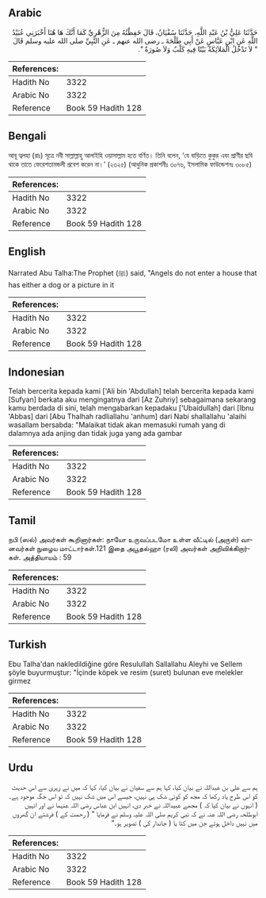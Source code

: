 ## Arabic


<div dir="rtl" lang="ar" style={{fontSize:'larger',backgroundColor:'#f8f9fa',padding:20}}>
حَدَّثَنَا عَلِيُّ بْنُ عَبْدِ اللَّهِ، حَدَّثَنَا سُفْيَانُ، قَالَ حَفِظْتُهُ مِنَ الزُّهْرِيِّ كَمَا أَنَّكَ هَا هُنَا أَخْبَرَنِي عُبَيْدُ اللَّهِ عَنِ ابْنِ عَبَّاسٍ عَنْ أَبِي طَلْحَةَ ـ رضى الله عنهم ـ عَنِ النَّبِيِّ صلى الله عليه وسلم قَالَ ‏ "‏ لاَ تَدْخُلُ الْمَلاَئِكَةُ بَيْتًا فِيهِ كَلْبٌ وَلاَ صُورَةٌ ‏"‏‏.‏
</div>
<div style={{backgroundColor:'#f8f9fa',padding:20, marginBottom: 10}}><table> <thead> <tr> <th>References:</th> <th></th> </tr> </thead> <tbody><tr><td>Hadith No</td><td>3322</td></tr><tr><td>Arabic No</td><td>3322</td></tr><tr><td>Reference</td><td>Book 59 Hadith 128</td></tr></tbody></table></div>

## Bengali


<div dir="ltr" lang="bn" style={{fontSize:'larger',backgroundColor:'#f8f9fa',padding:20}}>
আবূ ত্বলহা (রাঃ) সূত্রে নবী সাল্লাল্লাহু আলাইহি ওয়াসাল্লাম হতে বর্ণিত। তিনি বলেন, ‘যে বাড়িতে কুকুর এবং প্রাণীর ছবি থাকে তাতে ফেরেশতামন্ডলী প্রবেশ করেন না।’ (২৩২৫) (আধুনিক প্রকাশনীঃ ৩০৭৬, ইসলামিক ফাউন্ডেশনঃ ৩০৮৫)
</div>
<div style={{backgroundColor:'#f8f9fa',padding:20, marginBottom: 10}}><table> <thead> <tr> <th>References:</th> <th></th> </tr> </thead> <tbody><tr><td>Hadith No</td><td>3322</td></tr><tr><td>Arabic No</td><td>3322</td></tr><tr><td>Reference</td><td>Book 59 Hadith 128</td></tr></tbody></table></div>

## English


<div dir="ltr" lang="en" style={{fontSize:'larger',backgroundColor:'#f8f9fa',padding:20}}>
Narrated Abu Talha:The Prophet (ﷺ) said, "Angels do not enter a house that has either a dog or a picture in it
</div>
<div style={{backgroundColor:'#f8f9fa',padding:20, marginBottom: 10}}><table> <thead> <tr> <th>References:</th> <th></th> </tr> </thead> <tbody><tr><td>Hadith No</td><td>3322</td></tr><tr><td>Arabic No</td><td>3322</td></tr><tr><td>Reference</td><td>Book 59 Hadith 128</td></tr></tbody></table></div>

## Indonesian


<div dir="ltr" lang="id" style={{fontSize:'larger',backgroundColor:'#f8f9fa',padding:20}}>
Telah bercerita kepada kami ['Ali bin 'Abdullah] telah bercerita kepada kami [Sufyan] berkata aku mengingatnya dari [Az Zuhriy] sebagaimana sekarang kamu berdada di sini, telah mengabarkan kepadaku ['Ubaidullah] dari [Ibnu 'Abbas] dari [Abu Thalhah radliallahu 'anhum] dari Nabi shallallahu 'alaihi wasallam bersabda: "Malaikat tidak akan memasuki rumah yang di dalamnya ada anjing dan tidak juga yang ada gambar
</div>
<div style={{backgroundColor:'#f8f9fa',padding:20, marginBottom: 10}}><table> <thead> <tr> <th>References:</th> <th></th> </tr> </thead> <tbody><tr><td>Hadith No</td><td>3322</td></tr><tr><td>Arabic No</td><td>3322</td></tr><tr><td>Reference</td><td>Book 59 Hadith 128</td></tr></tbody></table></div>

## Tamil


<div dir="ltr" lang="ta" style={{fontSize:'larger',backgroundColor:'#f8f9fa',padding:20}}>
நபி (ஸல்) அவர்கள் கூறினார்கள்: நாயோ உருவப்படமோ உள்ள வீட்டில் (அருள்) வானவர்கள் நுழைய மாட்டார்கள்.121 இதை அபூதல்ஹா (ரலி) அவர்கள் அறிவிக்கிறார்கள். அத்தியாயம் : 59
</div>
<div style={{backgroundColor:'#f8f9fa',padding:20, marginBottom: 10}}><table> <thead> <tr> <th>References:</th> <th></th> </tr> </thead> <tbody><tr><td>Hadith No</td><td>3322</td></tr><tr><td>Arabic No</td><td>3322</td></tr><tr><td>Reference</td><td>Book 59 Hadith 128</td></tr></tbody></table></div>

## Turkish


<div dir="ltr" lang="tr" style={{fontSize:'larger',backgroundColor:'#f8f9fa',padding:20}}>
Ebu Talha'dan nakledildiğine göre Resulullah Sallallahu Aleyhi ve Sellem şöyle buyurmuştur: "İçinde köpek ve resim (suret) bulunan eve melekler girmez
</div>
<div style={{backgroundColor:'#f8f9fa',padding:20, marginBottom: 10}}><table> <thead> <tr> <th>References:</th> <th></th> </tr> </thead> <tbody><tr><td>Hadith No</td><td>3322</td></tr><tr><td>Arabic No</td><td>3322</td></tr><tr><td>Reference</td><td>Book 59 Hadith 128</td></tr></tbody></table></div>

## Urdu


<div dir="rtl" lang="ur" style={{fontSize:'larger',backgroundColor:'#f8f9fa',padding:20}}>
ہم سے علی بن عبداللہ نے بیان کیا، کہا ہم سے سفیان نے بیان کیا، کہا کہ میں نے زہری سے اس حدیث کو اس طرح یاد رکھا کہ مجھ کو کوئی شک ہی نہیں، جیسے اس میں شک نہیں کہ تو اس جگہ موجود ہے۔ ( انہوں نے بیان کیا کہ ) مجھے عبیداللہ نے خبر دی، انہیں ابن عباس رضی اللہ عنہما نے اور انہیں ابوطلحہ رضی اللہ عنہ نے کہ نبی کریم صلی اللہ علیہ وسلم نے فرمایا ” ( رحمت کے ) فرشتے ان گھروں میں نہیں داخل ہوتے جن میں کتا یا ( جاندار کی ) تصویر ہو۔“
</div>
<div style={{backgroundColor:'#f8f9fa',padding:20, marginBottom: 10}}><table> <thead> <tr> <th>References:</th> <th></th> </tr> </thead> <tbody><tr><td>Hadith No</td><td>3322</td></tr><tr><td>Arabic No</td><td>3322</td></tr><tr><td>Reference</td><td>Book 59 Hadith 128</td></tr></tbody></table></div>